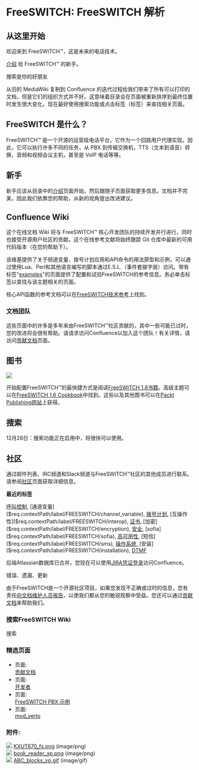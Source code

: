 # FreeSWITCH: FreeSWITCH 解析

## 从这里开始

欢迎来到 FreeSWITCH™，这是未来的电话技术。

[介绍](./Introduction/index.mdx#api) 给 FreeSWITCH™ 的新手。

搜索是你的好朋友

从旧的 MediaWiki 复制到 Confluence 的迭代过程给我们带来了所有可以打印的文档，但是它们的组织方式并不好。这意味着目录会在页面被重新排序到最终位置时发生很大变化。现在最好使用搜索功能或点击标签（标签）来查找相关页面。

## FreeSWITCH 是什么？

FreeSWITCH™ 是一个开源的运营级电话平台，它作为一个回路用户代理实现。因此，它可以执行许多不同的任务，从 PBX 到传输交换机，TTS（文本到语音）转换，音频和视频会议主机，甚至是 VoIP 电话等等。

## 新手

新手应该从目录中的[介绍](./Introduction/index.mdx#api)页面开始，然后跟随子页面获取更多信息。文档并不完美，因此我们依靠您的帮助，从新的视角提出改进建议。

## Confluence Wiki

这个在线文档 Wiki 将与 FreeSWITCH™ 核心开发团队的持续开发并行进行，同时也接受开源用户社区的贡献。这个在线参考文献将始终跟踪 Git 仓库中最新的可用代码版本（在您的帮助下）。

该维基提供了关于频道变量、拨号计划应用和API命令的用法原型和示例，可以通过使用Lua、Perl和其他语言编写的脚本通过E.S.L.（事件套接字层）访问。带有标签"[examples](https://freeswitch.org/confluence/label/FREESWITCH/examples)"的页面提供了配置和试验FreeSWITCH的参考信息。务必单击标签以查找与该主题相关的页面。

核心API函数的参考文档可以在[FreeSWITCH技术参考](http://docs.freeswitch.org/)上找到。

### 文档团队

这些页面中的许多是多年来由FreeSWITCH™社区贡献的，其中一些可能已过时，您的改进将会很有帮助。请请求访问Confluence以加入这个团队！有关详情，请访问[贡献文档](Community/Contributing-Documentation/index.mdx#about)页面。

  
## 图书

![](/attachments/1048580/2162730.png)

开始配置FreeSWITCH™的最快捷方式是阅读[FreeSWITCH 1.8书籍](https://www.packtpub.com/product/freeswitch-1-8/9781785889134)。高级主题可以在[FreeSWITCH 1.6 Cookbook](https://www.packtpub.com/product/freeswitch-1-6-cookbook/9781785280917)中找到。这些以及其他图书可以在[Packt Publishing网站](https://www.packtpub.com/catalogsearch/result/?q=freeswitch)上获得。

## 搜索

12月28日：搜索功能正在启用中，将很快可以使用。

## 社区

通过邮件列表、IRC频道和Slack频道与FreeSWITCH™社区的其他成员进行联系。请参阅[社区](Community/index.mdx#irc)页面获取详细信息。
  
  
**最近的标签**

[呼叫控制]($req.contextPath/label/FREESWITCH/call-control), [通道变量]($req.contextPath/label/FREESWITCH/channel_variable), [拨号计划]($req.contextPath/label/FREESWITCH/dialplan), [互操作性]($req.contextPath/label/FREESWITCH/interop), [证书]($req.contextPath/label/FREESWITCH/certificate), [加密]($req.contextPath/label/FREESWITCH/encryption), [安全]($req.contextPath/label/FREESWITCH/security), [sofia]($req.contextPath/label/FREESWITCH/sofia), [高可用性]($req.contextPath/label/FREESWITCH/high-availability), [短信]($req.contextPath/label/FREESWITCH/sms), [操作系统]($req.contextPath/label/FREESWITCH/operating-systems), [安装]($req.contextPath/label/FREESWITCH/installation), [DTMF]($req.contextPath/label/FREESWITCH/dtmf) 

后端Atlassian数据库已合并，您现在可以使用[JIRA凭证登录](https://jira.freeswitch.org)访问Confluence。

错误、遗漏、更新

由于FreeSWITCH是一个开源社区项目，如果您发现不正确或过时的信息，您有责任[向文档维护人员报告](https://jira.freeswitch.org/browse/DOCS)，以使我们都从您的敏锐观察中受益。您还可以通过[贡献文档](./Community/Contributing-Documentation/index.mdx#about)来帮助我们。

### 搜索FreeSWITCH Wiki

搜索 

### 精选页面

* 页面:  
[贡献文档](/confluence/display/FREESWITCH/Contributing+Documentation)
* 页面:  
[开发者](/confluence/display/FREESWITCH/Developers)
* 页面:  
[FreeSWITCH PBX 示例](/confluence/display/FREESWITCH/FreeSWITCH+PBX+Example)
* 页面:  
[mod_verto](/confluence/display/FREESWITCH/mod_verto)

### 附件:

![](/images/icons/bullet_blue.gif) [KXUT670\_fs.png](/attachments/1048580/2162690.png) (image/png)  
![](/images/icons/bullet_blue.gif) [book\_reader\_xp.png](/attachments/1048580/2162730.png) (image/png)  
![](/images/icons/bullet_blue.gif) [ABC\_blocks\_xp.gif](/attachments/1048580/2162731.gif) (image/gif)